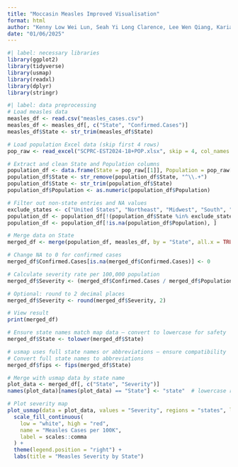 ```yaml
---
title: "Moccasin Measles Improved Visualisation"
format: html
author: "Kenny Low Wei Lun, Seah Yi Long Clarence, Lee Wen Qiang, Karianne Lai Wei Xuan, Goh Jia Rui Gary, Lim Jun Jie, Toh Li En"
date: "01/06/2025"
---
```


```r
#| label: necessary libraries
library(ggplot2)
library(tidyverse)
library(usmap)
library(readxl)
library(dplyr)
library(stringr)
```

```r
#| label: data preprocessing
# Load measles data
measles_df <- read.csv("measles_cases.csv")
measles_df <- measles_df[, c("State", "Confirmed.Cases")]
measles_df$State <- str_trim(measles_df$State)

# Load population Excel data (skip first 4 rows)
pop_raw <- read_excel("SCPRC-EST2024-18+POP.xlsx", skip = 4, col_names = FALSE)

# Extract and clean State and Population columns
population_df <- data.frame(State = pop_raw[[1]], Population = pop_raw[[2]])
population_df$State <- str_remove(population_df$State, "^\\.+")
population_df$State <- str_trim(population_df$State)
population_df$Population <- as.numeric(population_df$Population)

# Filter out non-state entries and NA values
exclude_states <- c("United States", "Northeast", "Midwest", "South", "West", "Puerto Rico")
population_df <- population_df[!(population_df$State %in% exclude_states), ]
population_df <- population_df[!is.na(population_df$Population), ]

# Merge data on State
merged_df <- merge(population_df, measles_df, by = "State", all.x = TRUE)

# Change NA to 0 for confirmed cases
merged_df$Confirmed.Cases[is.na(merged_df$Confirmed.Cases)] <- 0

# Calculate severity rate per 100,000 population
merged_df$Severity <- (merged_df$Confirmed.Cases / merged_df$Population) * 100000

# Optional: round to 2 decimal places
merged_df$Severity <- round(merged_df$Severity, 2)

# View result
print(merged_df)
```
```r
# Ensure state names match map data — convert to lowercase for safety
merged_df$State <- tolower(merged_df$State)

# usmap uses full state names or abbreviations — ensure compatibility
# Convert full state names to abbreviations
merged_df$fips <- fips(merged_df$State)

# Merge with usmap data by state name
plot_data <- merged_df[, c("State", "Severity")]
names(plot_data)[names(plot_data) == "State"] <- "state"  # lowercase required by usmap

# Plot severity map
plot_usmap(data = plot_data, values = "Severity", regions = "states", labels = TRUE) +
  scale_fill_continuous(
    low = "white", high = "red", 
    name = "Measles Cases per 100K",
    label = scales::comma
  ) +
  theme(legend.position = "right") +
  labs(title = "Measles Severity by State")
```